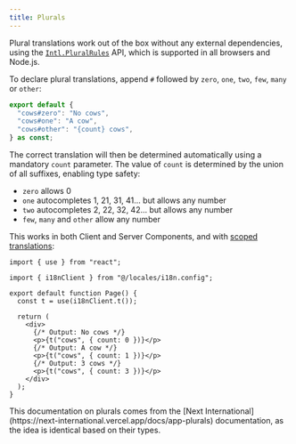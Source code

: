 ```yaml
---
title: Plurals
---
```


Plural translations work out of the box without any external dependencies, using the [`Intl.PluralRules`](https://developer.mozilla.org/en-US/docs/Web/JavaScript/Reference/Global_Objects/Intl/PluralRules) API, which is supported in all browsers and Node.js.

To declare plural translations, append `#` followed by `zero`, `one`, `two`, `few`, `many` or `other`:

```ts title="locales/en.ts"
export default {
  "cows#zero": "No cows",
  "cows#one": "A cow",
  "cows#other": "{count} cows",
} as const;
```

The correct translation will then be determined automatically using a mandatory `count` parameter. The value of `count` is determined by the union of all suffixes, enabling type safety:

- `zero` allows 0
- `one` autocompletes 1, 21, 31, 41... but allows any number
- `two` autocompletes 2, 22, 32, 42... but allows any number
- `few`, `many` and `other` allow any number

This works in both Client and Server Components, and with [scoped translations](/docs/app-scoped-translations):

```tsx title="routes/page.tsx"
import { use } from "react";

import { i18nClient } from "@/locales/i18n.config";

export default function Page() {
  const t = use(i18nClient.t());

  return (
    <div>
      {/* Output: No cows */}
      <p>{t("cows", { count: 0 })}</p>
      {/* Output: A cow */}
      <p>{t("cows", { count: 1 })}</p>
      {/* Output: 3 cows */}
      <p>{t("cows", { count: 3 })}</p>
    </div>
  );
}
```

<Callout>
  This documentation on plurals comes from the [Next
  International](https://next-international.vercel.app/docs/app-plurals)
  documentation, as the idea is identical based on their types.
</Callout>
